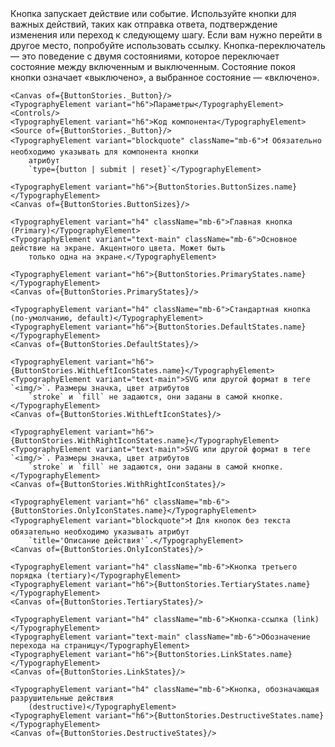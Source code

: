 
<Meta of={ButtonStories}/>

<Unstyled>
    <StoryHeader header="Кнопка" status="ready">
        <div className="flex flex-col gap-y-6">
            <TypographyElement variant="text-secondary">Кнопка запускает действие или событие.</TypographyElement>
            <TypographyElement variant="text-secondary">Используйте кнопки для важных действий, таких как отправка
                ответа, подтверждение изменения или переход к следующему шагу. Если вам нужно перейти в другое место,
                попробуйте использовать ссылку.</TypographyElement>
            <TypographyElement variant="text-secondary">Кнопка-переключатель — это поведение с двумя состояниями,
                которое переключает состояние между включенным и выключенным. Состояние покоя кнопки означает
                «выключено», а выбранное состояние — «включено».</TypographyElement>
        </div>
    </StoryHeader>

    <Canvas of={ButtonStories._Button}/>
    <TypographyElement variant="h6">Параметры</TypographyElement>
    <Controls/>
    <TypographyElement variant="h6">Код компонента</TypographyElement>
    <Source of={ButtonStories._Button}/>
    <TypographyElement variant="blockquote" className="mb-6">❗️ Обязательно необходимо указывать для компонента кнопки
        атрибут
        `type={button | submit | reset}`</TypographyElement>

    <TypographyElement variant="h6">{ButtonStories.ButtonSizes.name}</TypographyElement>
    <Canvas of={ButtonStories.ButtonSizes}/>

    <TypographyElement variant="h4" className="mb-6">Главная кнопка (Primary)</TypographyElement>
    <TypographyElement variant="text-main" className="mb-6">Основное действие на экране. Акцентного цвета. Может быть
        только одна на экране.</TypographyElement>

    <TypographyElement variant="h6">{ButtonStories.PrimaryStates.name}</TypographyElement>
    <Canvas of={ButtonStories.PrimaryStates}/>

    <TypographyElement variant="h4" className="mb-6">Стандартная кнопка (по-умолчанию, default)</TypographyElement>
    <TypographyElement variant="h6">{ButtonStories.DefaultStates.name}</TypographyElement>
    <Canvas of={ButtonStories.DefaultStates}/>

    <TypographyElement variant="h6">{ButtonStories.WithLeftIconStates.name}</TypographyElement>
    <TypographyElement variant="text-main">SVG или другой формат в теге `<img/>`. Размеры значка, цвет атрибутов
        `stroke` и `fill` не задаются, они заданы в самой кнопке.</TypographyElement>
    <Canvas of={ButtonStories.WithLeftIconStates}/>

    <TypographyElement variant="h6">{ButtonStories.WithRightIconStates.name}</TypographyElement>
    <TypographyElement variant="text-main">SVG или другой формат в теге `<img/>`. Размеры значка, цвет атрибутов
        `stroke` и `fill` не задаются, они заданы в самой кнопке.</TypographyElement>
    <Canvas of={ButtonStories.WithRightIconStates}/>

    <TypographyElement variant="h6" className="mb-6">{ButtonStories.OnlyIconStates.name}</TypographyElement>
    <TypographyElement variant="blockquote">❗️ Для кнопок без текста обязательно необходимо указывать атрибут
        `title='Описание действия'`.</TypographyElement>
    <Canvas of={ButtonStories.OnlyIconStates}/>

    <TypographyElement variant="h4" className="mb-6">Кнопка третьего порядка (tertiary)</TypographyElement>
    <TypographyElement variant="h6">{ButtonStories.TertiaryStates.name}</TypographyElement>
    <Canvas of={ButtonStories.TertiaryStates}/>

    <TypographyElement variant="h4" className="mb-6">Кнопка-ссылка (link)</TypographyElement>
    <TypographyElement variant="text-main" className="mb-6">Обозначение перехода на страницу</TypographyElement>
    <TypographyElement variant="h6">{ButtonStories.LinkStates.name}</TypographyElement>
    <Canvas of={ButtonStories.LinkStates}/>

    <TypographyElement variant="h4" className="mb-6">Кнопка, обозначающая разрушительные действия
        (destructive)</TypographyElement>
    <TypographyElement variant="h6">{ButtonStories.DestructiveStates.name}</TypographyElement>
    <Canvas of={ButtonStories.DestructiveStates}/>
</Unstyled>